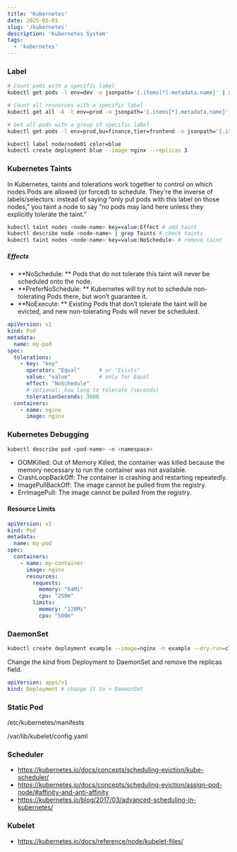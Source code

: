 ```yaml
---
title: 'Kubernetes'
date: 2025-05-01
slug: '/kubernetes'
description: 'Kubernetes System'
tags: 
  - 'kubernetes'
---
```



### Label
```sh
# Count pods with a specific label
kubectl get pods -l env=dev -o jsonpath='{.items[*].metadata.name}' | xargs -n 1 | wc -l

# Count all resources with a specific label
kubectl get all -A -l env=prod -o jsonpath='{.items[*].metadata.name}' | xargs -n 1 | wc -l

# Get all pods with a group of specific label
kubectl get pods -l env=prod,bu=finance,tier=frontend -o jsonpath='{.items[*].metadata.name}'
```

```sh
kubectl label node/node01 color=blue
kubectl create deployment blue --image nginx --replicas 3
```

### Kubernetes Taints
In Kubernetes, taints and tolerations work together to control on which nodes Pods are allowed 
(or forced) to schedule. They're the inverse of labels/selectors: instead of saying “only put pods with this label on those nodes,” you taint a node to say “no pods may land here unless they explicitly tolerate the taint.”

```sh
kubectl taint nodes <node-name> key=value:Effect # add taint
kubectl describe node <node-name> | grep Taints # check taints
kubectl taint nodes <node-name> key=value:NoSchedule- # remove taint
```

##### Effects
- **NoSchedule: ** Pods that do not tolerate this taint will never be scheduled onto the node.
- **PreferNoSchedule: ** Kubernetes will try not to schedule non-tolerating Pods there, but won’t guarantee it.
- **NoExecute: ** Existing Pods that don’t tolerate the taint will be evicted, and new non-tolerating Pods will never be scheduled.

```yaml
apiVersion: v1
kind: Pod
metadata:
  name: my-pod
spec:
  tolerations:
    - key: "key"
      operator: "Equal"      # or "Exists"
      value: "value"         # only for Equal
      effect: "NoSchedule"
      # optional: how long to tolerate (seconds)
      tolerationSeconds: 3600
  containers:
    - name: nginx
      image: nginx

```

### Kubernetes Debugging
```sh
kubectl describe pod <pod-name> -n <namespace>
```

- OOMKilled: Out of Memory Killed, the container was killed because the memory necessary to run the container was not available.
- CrashLoopBackOff: The container is crashing and restarting repeatedly.
- ImagePullBackOff: The image cannot be pulled from the registry.
- ErrImagePull: The image cannot be pulled from the registry.

#### Resource Limits
```yaml
apiVersion: v1
kind: Pod
metadata:
  name: my-pod
spec:
  containers:
    - name: my-container
      image: nginx
      resources:
        requests:
          memory: "64Mi"
          cpu: "250m"
        limits:
          memory: "128Mi"
          cpu: "500m"
```


### DaemonSet
```sh
kubectl create deployment example --image=nginx -n example --dry-run=client -o yaml > example.yaml
```

Change the kind from Deployment to DaemonSet and remove the replicas field. 
```yaml
apiVersion: apps/v1
kind: Deployment # change it to > DaemonSet
```


### Static Pod

/etc/kubernetes/manifests

/var/lib/kubelet/config.yaml

### Scheduler
- https://kubernetes.io/docs/concepts/scheduling-eviction/kube-scheduler/
- https://kubernetes.io/docs/concepts/scheduling-eviction/assign-pod-node/#affinity-and-anti-affinity
- https://kubernetes.io/blog/2017/03/advanced-scheduling-in-kubernetes/


### Kubelet
- https://kubernetes.io/docs/reference/node/kubelet-files/